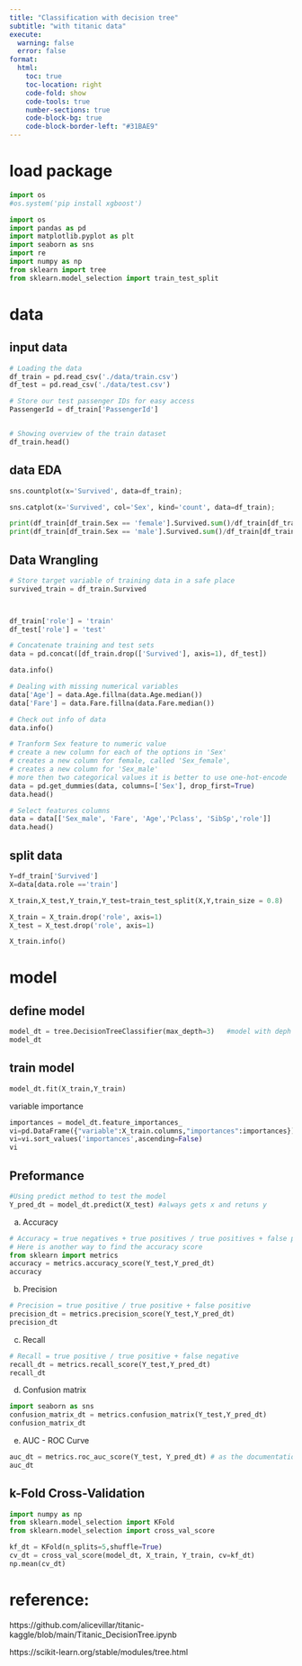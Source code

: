 ```yaml
---
title: "Classification with decision tree"
subtitle: "with titanic data"
execute:
  warning: false
  error: false
format:
  html:
    toc: true
    toc-location: right
    code-fold: show
    code-tools: true
    number-sections: true
    code-block-bg: true
    code-block-border-left: "#31BAE9"
---
```


# load package

```python
import os
#os.system('pip install xgboost')
```


```python
import os
import pandas as pd
import matplotlib.pyplot as plt
import seaborn as sns
import re
import numpy as np
from sklearn import tree
from sklearn.model_selection import train_test_split

```

# data

## input data
```python
# Loading the data
df_train = pd.read_csv('./data/train.csv')
df_test = pd.read_csv('./data/test.csv')

# Store our test passenger IDs for easy access
PassengerId = df_train['PassengerId']


# Showing overview of the train dataset
df_train.head()

```
## data EDA

```python
sns.countplot(x='Survived', data=df_train);
```


```python
sns.catplot(x='Survived', col='Sex', kind='count', data=df_train);
```


```python
print(df_train[df_train.Sex == 'female'].Survived.sum()/df_train[df_train.Sex == 'female'].Survived.count())
print(df_train[df_train.Sex == 'male'].Survived.sum()/df_train[df_train.Sex == 'male'].Survived.count())
```


## Data Wrangling

```python
# Store target variable of training data in a safe place
survived_train = df_train.Survived



df_train['role'] = 'train'
df_test['role'] = 'test'

# Concatenate training and test sets
data = pd.concat([df_train.drop(['Survived'], axis=1), df_test])
```


```python
data.info()

```


```python
# Dealing with missing numerical variables
data['Age'] = data.Age.fillna(data.Age.median())
data['Fare'] = data.Fare.fillna(data.Fare.median())

# Check out info of data
data.info()
```


```python
# Tranform Sex feature to numeric value
# create a new column for each of the options in 'Sex'
# creates a new column for female, called 'Sex_female', 
# creates a new column for 'Sex_male'
# more then two categorical values it is better to use one-hot-encode
data = pd.get_dummies(data, columns=['Sex'], drop_first=True)
data.head()
```


```python
# Select features columns
data = data[['Sex_male', 'Fare', 'Age','Pclass', 'SibSp','role']]
data.head()
```



## split data

```python
Y=df_train['Survived']
X=data[data.role =='train']

X_train,X_test,Y_train,Y_test=train_test_split(X,Y,train_size = 0.8)

X_train = X_train.drop('role', axis=1)
X_test = X_test.drop('role', axis=1)


```


```python
X_train.info()
```


# model

## define model
```python
model_dt = tree.DecisionTreeClassifier(max_depth=3)   #model with deph 3
model_dt
```


## train model
```python
model_dt.fit(X_train,Y_train)
```

variable importance 
```python
importances = model_dt.feature_importances_
vi=pd.DataFrame({"variable":X_train.columns,"importances":importances})
vi=vi.sort_values('importances',ascending=False)
vi
```

## Preformance

```python
#Using predict method to test the model
Y_pred_dt = model_dt.predict(X_test) #always gets x and retuns y
```

a) Accuracy
```python
# Accuracy = true negatives + true positives / true positives + false positives + true negatives + false negatives
# Here is another way to find the accuracy score
from sklearn import metrics
accuracy = metrics.accuracy_score(Y_test,Y_pred_dt)  
accuracy
```

b) Precision
```python
# Precision = true positive / true positive + false positive
precision_dt = metrics.precision_score(Y_test,Y_pred_dt)  
precision_dt
```

c) Recall
```python
# Recall = true positive / true positive + false negative
recall_dt = metrics.recall_score(Y_test,Y_pred_dt)  
recall_dt
```

d) Confusion matrix

```python
import seaborn as sns
confusion_matrix_dt = metrics.confusion_matrix(Y_test,Y_pred_dt)
confusion_matrix_dt
```

e) AUC - ROC Curve

```python
auc_dt = metrics.roc_auc_score(Y_test, Y_pred_dt) # as the documentation explain, the main parameters are: y_true and y_score
auc_dt
```

## k-Fold Cross-Validation


```python
import numpy as np
from sklearn.model_selection import KFold
from sklearn.model_selection import cross_val_score
```


```python
kf_dt = KFold(n_splits=5,shuffle=True)  
cv_dt = cross_val_score(model_dt, X_train, Y_train, cv=kf_dt)
np.mean(cv_dt)
```

# reference:

https://github.com/alicevillar/titanic-kaggle/blob/main/Titanic_DecisionTree.ipynb

https://scikit-learn.org/stable/modules/tree.html

